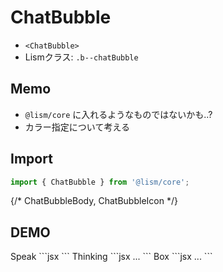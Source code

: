 
# ChatBubble

- `<ChatBubble>`
- Lismクラス: `.b--chatBubble`


## Memo

- `@lism/core` に入れるようなものではないかも..?
- カラー指定について考える


## Import

```js
import { ChatBubble } from '@lism/core';
```

{/* ChatBubbleBody, ChatBubbleIcon */}

## DEMO

<Demo>
	<Demo.Title>Speak</Demo.Title>
	<Demo.Preview resize p={20}>
		<ChatBubble name="太郎" icon="/img/onepiece01_luffy.png">
			<DammyText length="m" />
		</ChatBubble>
		<ChatBubble name="太郎" icon="/img/onepiece06_chopper.png" direction='right'>
			<DammyText />
			<DammyText length="m" />
		</ChatBubble>
	</Demo.Preview>
	<Demo.Code>
		```jsx
		<ChatBubble name="太郎" icon="/img/onepiece01_luffy.png">
			<DammyText length="m" />
		</ChatBubble>
		<ChatBubble name="太郎" icon="/img/onepiece06_chopper.png" direction='right'>
			<DammyText />
			<DammyText length="m" />
		</ChatBubble>
		```
	</Demo.Code>
</Demo>

<Demo>
	<Demo.Title>Thinking</Demo.Title>
	<Demo.Preview resize p={20}>
		<ChatBubble type="think" name="太郎" icon="/img/onepiece01_luffy.png">
			<DammyText length="m" />
		</ChatBubble>
		<ChatBubble type="think" name="太郎" icon="/img/onepiece06_chopper.png" direction='right'>
			<DammyText />
			<DammyText length="m" />
		</ChatBubble>
	</Demo.Preview>
	<Demo.Code>
		```jsx
		...
		```
	</Demo.Code>
</Demo>


<Demo>
	<Demo.Title>Box</Demo.Title>
	<Demo.Preview resize p={20}>
		<ChatBubble type="box" name="太郎" icon="/img/onepiece01_luffy.png">
			<DammyText length="m" />
		</ChatBubble>
		<ChatBubble type="box" name="太郎" icon="/img/onepiece06_chopper.png" direction='right'>
			<DammyText />
			<DammyText length="m" />
		</ChatBubble>
	</Demo.Preview>
	<Demo.Code>
		```jsx
		...
		```
	</Demo.Code>
</Demo>
